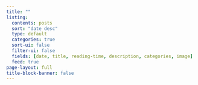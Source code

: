 ```yaml
---
title: ""
listing:
  contents: posts
  sort: "date desc"
  type: default
  categories: true
  sort-ui: false
  filter-ui: false
  fields: [date, title, reading-time, description, categories, image]
  feed: true
page-layout: full
title-block-banner: false
---
```

